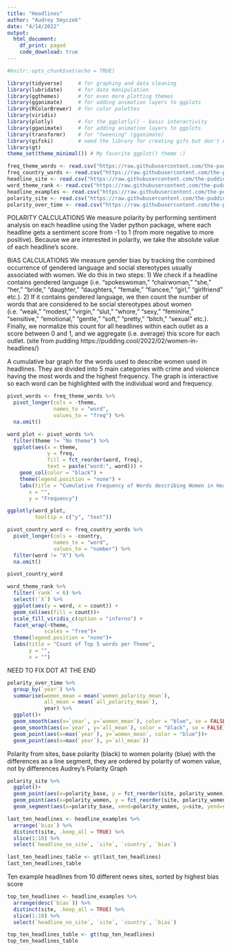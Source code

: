 ```yaml
---
title: "Headlines"
author: "Audrey Smyczek"
date: "4/14/2022"
output: 
  html_document:
    df_print: paged
    code_download: true
---
```


```r
#knitr::opts_chunk$set(echo = TRUE)
```

```r
library(tidyverse)     # for graphing and data cleaning
library(lubridate)     # for date manipulation
library(ggthemes)      # for even more plotting themes
library(gganimate)     # for adding animation layers to ggplots
library(RColorBrewer)  # for color palettes
library(viridis)
library(plotly)        # for the ggplotly() - basic interactivity
library(gganimate)     # for adding animation layers to ggplots
library(transformr)    # for "tweening" (gganimate)
library(gifski)        # need the library for creating gifs but don't need to load each time
library(gt)
theme_set(theme_minimal()) # My favorite ggplot() theme :)
```

```r
freq_theme_words <- read.csv("https://raw.githubusercontent.com/the-pudding/data/master/women-in-headlines/word_themes_freq.csv")
freq_country_words <- read.csv("https://raw.githubusercontent.com/the-pudding/data/master/women-in-headlines/word_country_freq.csv")
headline_site <- read.csv("https://raw.githubusercontent.com/the-pudding/data/master/women-in-headlines/headlines_site.csv")
word_theme_rank <- read.csv("https://raw.githubusercontent.com/the-pudding/data/master/women-in-headlines/word_themes_rank.csv")
headline_examples <- read.csv("https://raw.githubusercontent.com/the-pudding/data/master/women-in-headlines/headlines.csv")
polarity_site <- read.csv("https://raw.githubusercontent.com/the-pudding/data/master/women-in-headlines/polarity_comparison_site_country_time.csv")
polarity_over_time <- read.csv("https://raw.githubusercontent.com/the-pudding/data/master/women-in-headlines/polarity_comparison_country_time.csv")
```

POLARITY CALCULATIONS
We measure polarity by performing sentiment analysis on each headline using the Vader python package, where each headline gets a sentiment score from -1 to 1 (from more negative to more positive). Because we are interested in polarity, we take the absolute value of each headline's score.

BIAS CALCULATIONS
We measure gender bias by tracking the combined occurrence of gendered language and social stereotypes usually associated with women. We do this in two steps:
1) We check if a headline contains gendered language (i.e. “spokeswoman,” “chairwoman,” “she,” “her,” “bride,” “daughter,” “daughters,” “female,” “fiancee,” “girl,” “girlfriend” etc.).
2) If it contains gendered language, we then count the number of words that are considered to be social stereotypes about women (i.e. “weak,” “modest,” “virgin,” “slut,” “whore,” “sexy,” “feminine,” “sensitive,” “emotional,” “gentle,” “soft,” “pretty,” “bitch,” “sexual” etc.).
Finally, we normalize this count for all headlines within each outlet as a score between 0 and 1, and we aggregate (i.e. average) this score for each outlet.
(site from pudding https://pudding.cool/2022/02/women-in-headlines/)


A cumulative bar graph for the words used to describe women used in headlines. They are divided into 5 main categories with crime and violence having the most words and the highest frequency. The graph is interactive so each word can be highlighted with the individual word and frequency.

```r
pivot_words <- freq_theme_words %>% 
  pivot_longer(cols = -theme,
               names_to = "word",
               values_to = "freq") %>% 
  na.omit()

word_plot <- pivot_words %>% 
  filter(theme != "No theme") %>% 
  ggplot(aes(x = theme, 
             y = freq, 
             fill = fct_reorder(word, freq),
             text = paste("word:", word))) +
    geom_col(color = "black") +
    theme(legend.position = "none") +
    labs(title = "Cumulative Frequency of Words describing Women in Headlines",
       x = "",
       y = "Frequency")

ggplotly(word_plot,
         tooltip = c("y", "text"))
```


```r
pivot_country_word <- freq_country_words %>% 
  pivot_longer(cols = -country,
               names_to = "word",
               values_to = "number") %>% 
  filter(word != "X") %>% 
  na.omit()

pivot_country_word
```


```r
word_theme_rank %>% 
  filter(`rank` < 6) %>% 
  select(!`X`) %>% 
  ggplot(aes(y = word, x = count)) +
  geom_col(aes(fill = count))+
  scale_fill_viridis_c(option = "inferno") +
  facet_wrap(~theme,
            scales = "free")+
  theme(legend.position = "none")+
  labs(title = "Count of Top 5 words per Theme",
       y = "",
       x = "")
```


NEED TO FIX DOT AT THE END

```r
polarity_over_time %>% 
  group_by(`year`) %>% 
  summarise(women_mean = mean(`women_polarity_mean`),
            all_mean = mean(`all_polarity_mean`),
            year) %>% 
  ggplot()+
  geom_smooth(aes(x=`year`, y=`women_mean`), color = "blue", se = FALSE)+
  geom_smooth(aes(x=`year`, y=`all_mean`), color = "black", se = FALSE)+
  geom_point(aes(x=max(`year`), y=`women_mean`, color = "blue"))+
  geom_point(aes(x=max(`year`), y=`all_mean`))
```



Polarity from sites, base polarity (black) to women polarity (blue) with the differences as a line segment, they are ordered by polarity of women value, not by differences
Audrey's Polarity Graph
```r
polarity_site %>% 
  ggplot()+
  geom_point(aes(x=polarity_base, y = fct_reorder(site, polarity_women)), size = 2)+
  geom_point(aes(x=polarity_women, y = fct_reorder(site, polarity_women)), color = "blue", size = 2)+
  geom_segment(aes(x=polarity_base, xend=polarity_women, y=site, yend=site, color = country_of_pub), size = 1)
```


```r
last_ten_headlines <- headline_examples %>% 
  arrange(`bias`) %>%
  distinct(site, .keep_all = TRUE) %>% 
  slice(1:10) %>% 
  select(`headline_no_site`, `site`, `country`, `bias`)

last_ten_headlines_table <- gt(last_ten_headlines)
last_ten_headlines_table
```


Ten example headlines from 10 different news sites, sorted by highest bias score

```r
top_ten_headlines <- headline_examples %>% 
  arrange(desc(`bias`)) %>%
  distinct(site, .keep_all = TRUE) %>% 
  slice(1:10) %>% 
  select(`headline_no_site`, `site`, `country`, `bias`)

top_ten_headlines_table <- gt(top_ten_headlines)
top_ten_headlines_table
```




